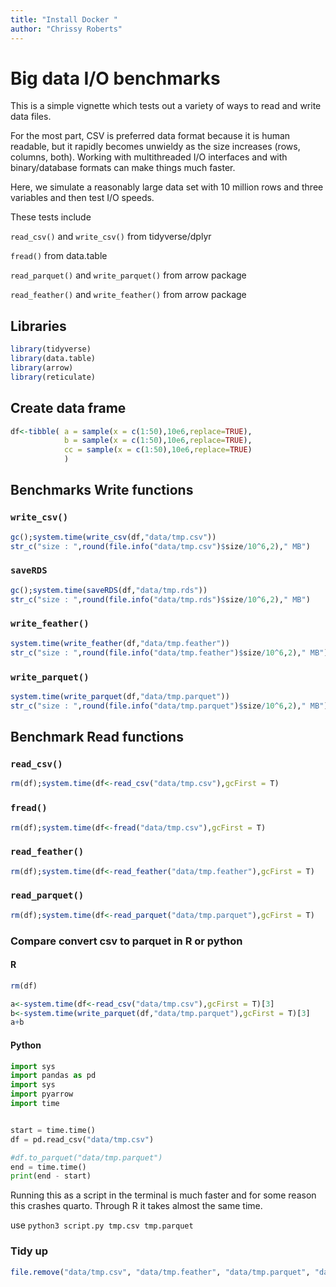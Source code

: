 ```yaml
---
title: "Install Docker "
author: "Chrissy Roberts"
---
```


# Big data I/O benchmarks

This is a simple vignette which tests out a variety of ways to read and write data files.

For the most part, CSV is preferred data format because it is human readable, but it rapidly becomes unwieldy as the size increases (rows, columns, both). Working with multithreaded I/O interfaces and with binary/database formats can make things much faster.

Here, we simulate a reasonably large data set with 10 million rows and three variables and then test I/O speeds.

These tests include

`read_csv()` and `write_csv()` from tidyverse/dplyr

`fread()` from data.table

`read_parquet()` and `write_parquet()` from arrow package

`read_feather()` and `write_feather()` from arrow package

## Libraries

```r
library(tidyverse)
library(data.table)
library(arrow)
library(reticulate)
```

## Create data frame

```r

df<-tibble( a = sample(x = c(1:50),10e6,replace=TRUE),
            b = sample(x = c(1:50),10e6,replace=TRUE),
            cc = sample(x = c(1:50),10e6,replace=TRUE)
            )

```

## Benchmarks Write functions

### `write_csv()`

```r
gc();system.time(write_csv(df,"data/tmp.csv"))
str_c("size : ",round(file.info("data/tmp.csv")$size/10^6,2)," MB")
```

### `saveRDS`

```r
gc();system.time(saveRDS(df,"data/tmp.rds"))
str_c("size : ",round(file.info("data/tmp.rds")$size/10^6,2)," MB")
```

### `write_feather()`

```r
system.time(write_feather(df,"data/tmp.feather"))
str_c("size : ",round(file.info("data/tmp.feather")$size/10^6,2)," MB")
```

### `write_parquet()`

```r
system.time(write_parquet(df,"data/tmp.parquet"))
str_c("size : ",round(file.info("data/tmp.parquet")$size/10^6,2)," MB")

```

## Benchmark Read functions

### `read_csv()`

```r
rm(df);system.time(df<-read_csv("data/tmp.csv"),gcFirst = T)
```

### `fread()`

```r
rm(df);system.time(df<-fread("data/tmp.csv"),gcFirst = T)
```

### `read_feather()`

```r
rm(df);system.time(df<-read_feather("data/tmp.feather"),gcFirst = T)

```

### `read_parquet()`

```r
rm(df);system.time(df<-read_parquet("data/tmp.parquet"),gcFirst = T)
```

### Compare convert csv to parquet in R or python

#### R

```r

rm(df)

a<-system.time(df<-read_csv("data/tmp.csv"),gcFirst = T)[3]
b<-system.time(write_parquet(df,"data/tmp.parquet"),gcFirst = T)[3]
a+b


```

#### **Python**

```python
import sys
import pandas as pd
import sys
import pyarrow
import time


start = time.time()
df = pd.read_csv("data/tmp.csv")

#df.to_parquet("data/tmp.parquet")
end = time.time()
print(end - start)


```

Running this as a script in the terminal is much faster and for some reason this crashes quarto. Through R it takes almost the same time.

use `python3 script.py tmp.csv tmp.parquet`

### Tidy up

```r
file.remove("data/tmp.csv", "data/tmp.feather", "data/tmp.parquet", "data/tmp.rds")

```
